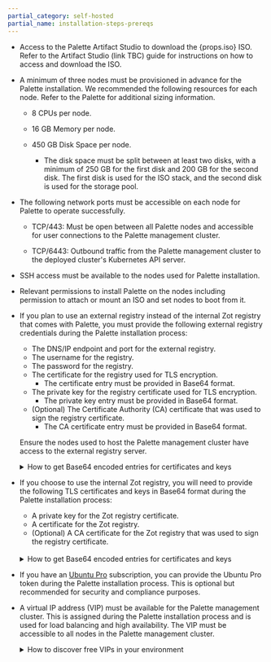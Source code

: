```yaml
---
partial_category: self-hosted
partial_name: installation-steps-prereqs
---
```


- Access to the Palette Artifact Studio to download the {props.iso} ISO. Refer to the Artifact Studio (link TBC)
  guide for instructions on how to access and download the ISO.

- A minimum of three nodes must be provisioned in advance for the Palette installation. We recommended the following
  resources for each node. Refer to the Palette <PaletteVertexUrlMapper edition={props.edition} text="Size Guidelines" palettePath="/install-palette#size-guidelines" vertexPath="/install-palette-vertex#size-guidelines"/> for additional sizing information.

  - 8 CPUs per node.

  - 16 GB Memory per node.

  - 450 GB Disk Space per node.

    - The disk space must be split between at least two disks, with a minimum of 250 GB for the first disk and 200 GB
      for the second disk. The first disk is used for the ISO stack, and the second disk is used for the storage pool.

- The following network ports must be accessible on each node for Palette to operate successfully.

  - TCP/443: Must be open between all Palette nodes and accessible for user connections to the Palette management
    cluster.

  - TCP/6443: Outbound traffic from the Palette management cluster to the deployed cluster's Kubernetes API server.

- SSH access must be available to the nodes used for Palette installation.

- Relevant permissions to install Palette on the nodes including permission to attach or mount an ISO and set nodes to
  boot from it.

- If you plan to use an external registry instead of the internal Zot registry that comes with Palette, you must provide
  the following external registry credentials during the Palette installation process:

  - The DNS/IP endpoint and port for the external registry.
  - The username for the registry.
  - The password for the registry.
  - The certificate for the registry used for TLS encryption.
    - The certificate entry must be provided in Base64 format.
  - The private key for the registry certificate used for TLS encryption.
    - The private key entry must be provided in Base64 format.
  - (Optional) The Certificate Authority (CA) certificate that was used to sign the registry certificate.
    - The CA certificate entry must be provided in Base64 format.

  Ensure the nodes used to host the Palette management cluster have access to the external registry server.

  <details>

  <summary> How to get Base64 encoded entries for certificates and keys </summary>

  You can get the Base64 encoded entry from your certificates and keys by using the following command. Replace
  `<certificate-or-key-file>` with the filename of your certificate or key file.

  ```bash
  base64 --wrap 0 <certificate-or-key-file>
  ```

  </details>

- If you choose to use the internal Zot registry, you will need to provide the following TLS certificates and keys in
  Base64 format during the Palette installation process:

  - A private key for the Zot registry certificate.
  - A certificate for the Zot registry.
  - (Optional) A CA certificate for the Zot registry that was used to sign the registry certificate.

  <br />

  <details>

  <summary> How to get Base64 encoded entries for certificates and keys </summary>

  You can get the Base64 encoded entry from your certificates and keys by using the following command. Replace
  `<certificate-or-key-file>` with the filename of your certificate or key file.

  ```bash
  base64 --wrap 0 <certificate-or-key-file>
  ```

  </details>

- If you have an [Ubuntu Pro](https://ubuntu.com/pro) subscription, you can provide the Ubuntu Pro token during the
  Palette installation process. This is optional but recommended for security and compliance purposes.

- A virtual IP address (VIP) must be available for the Palette management cluster. This is assigned during the Palette
  installation process and is used for load balancing and high availability. The VIP must be accessible to all nodes in
  the Palette management cluster.

  <details>

  <summary> How to discover free VIPs in your environment </summary>

  You can discover free VIPs in your environment by using a tool like `arping` or `nmap`. For example, you can issue the
  following command to probe a CIDR block for free IP addresses.

  ```bash
  nmap --unprivileged -sT -Pn 10.10.200.0/24
  ```

  This command will scan the CIDR block and output any hosts it finds.

  ```shell hideClipboard title="Example nmap output"
  Nmap scan report for test-worker-pool-cluster2-6655ab7a-tyuio.company.dev (10.10.200.2)
  Host is up.
  All 1000 scanned ports on test-worker-pool-cluster2-6655ab7a-tyuio.company.dev (10.10.200.2) are in ignored states.
  Not shown: 1000 filtered tcp ports (no-response)
  ```

  For any free IP addresses, you can use `arping` to double-check if the IP is available.

  ```bash title="Example arping command"
  arping -D -c 4 10.10.200.101
  ```

  ```shell hideClipboard title="Example arping output"
  ARPING 10.10.200.101 from 0.0.0.0 ens103
  Sent 4 probes (4 broadcast(s))
  Received 0 response(s)
  ```

  If you receive no responses like the example output above, the IP address is likely free.

  </details>